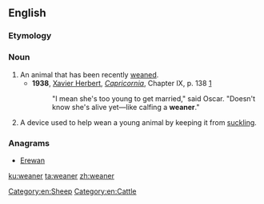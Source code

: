 ==English==

===Etymology===
{{suffix|en|wean|er}}

===Noun===
{{en-noun}}

# An animal that has been recently [[wean]]ed.
#* '''1938''', [[w:Xavier Herbert|Xavier Herbert]], ''[[w:Capricornia (novel)|Capricornia]]'', Chapter IX, p. 138 [https://archive.org/details/capricornianovel00herb]
#*: "I mean she's too young to get married," said Oscar. "Doesn't know she's alive yet—like calfing a '''weaner'''."
# A device used to help wean a young animal by keeping it from [[suckle|suckling]].

===Anagrams===
* [[Erewan#English|Erewan]]

[[Category:en:Sheep]]
[[Category:en:Cattle]]

[[ku:weaner]]
[[ta:weaner]]
[[zh:weaner]]